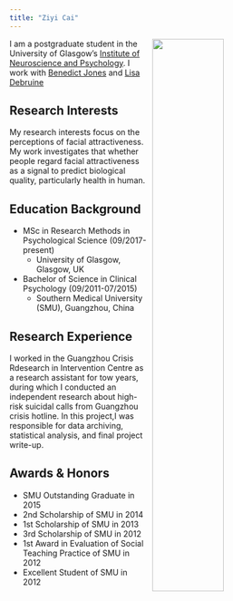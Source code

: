 ```yaml
---
title: "Ziyi Cai"
---
```


<img src="image/Ziyi.JPG" 
     style="width: 50%;
     float: right;
     padding-left: 10px;">


I am a postgraduate student in the University of Glasgow's
[Institute of Neuroscience and Psychology](http://www.gla.ac.uk/researchinstitutes/neurosciencepsychology/).
I work with [Benedict Jones](https://www.gla.ac.uk/researchinstitutes/neurosciencepsychology/staff/benjones/) and [Lisa Debruine](https://www.gla.ac.uk/researchinstitutes/neurosciencepsychology/staff/lisadebruine/)

## Research Interests
My research interests focus on the perceptions of facial attractiveness.  My work investigates that whether people regard facial attractiveness as a signal to predict biological quality, particularly health in human.


## Education Background
* MSc in Research Methods in Psychological Science  (09/2017-present)
    * University of Glasgow, Glasgow, UK

* Bachelor of Science in Clinical Psychology  (09/2011-07/2015)
    * Southern Medical University (SMU), Guangzhou, China

## Research Experience
I worked in the Guangzhou Crisis Rdesearch in Intervention Centre as a research assistant for tow years, during which I conducted an independent research about high-risk suicidal calls from Guangzhou crisis hotline. In this project,I was responsible for data archiving, statistical analysis, and final project write-up.  

## Awards & Honors
* SMU Outstanding Graduate in 2015 
* 2nd Scholarship of SMU in 2014
* 1st Scholarship of SMU in 2013
* 3rd Scholarship of SMU in 2012
* 1st Award in Evaluation of Social Teaching Practice of SMU in 2012
* Excellent Student of SMU in 2012











